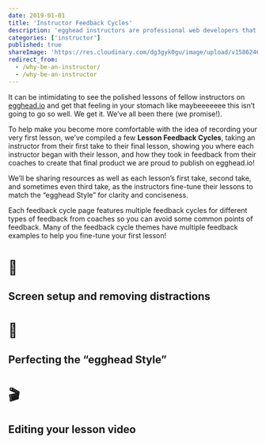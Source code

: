 ```yaml
---
date: 2019-01-01
title: 'Instructor Feedback Cycles'
description: 'egghead instructors are professional web developers that share their knowledge and help active learners improve their skills as web developers.'
categories: ['instructor']
published: true
shareImage: 'https://res.cloudinary.com/dg3gyk0gu/image/upload/v1586246785/og-image-assets/juggling-eggo.png'
redirect_from:
  - /why-be-an-instructor/
  - /why-be-an-instructor
---
```


It can be intimidating to see the polished lessons of fellow instructors on [egghead.io](http://egghead.io) and get that feeling in your stomach like maybeeeeeee this isn’t going to go so well. We get it. We’ve all been there (we promise!).

To help make you become more comfortable with the idea of recording your very first lesson, we’ve compiled a few **Lesson Feedback Cycles**, taking an instructor from their first take to their final lesson, showing you where each instructor began with their lesson, and how they took in feedback from their coaches to create that final product we are proud to publish on egghead.io!

We’ll be sharing resources as well as each lesson’s first take, second take, and sometimes even third take, as the instructors fine-tune their lessons to match the “egghead Style” for clarity and conciseness.

Each feedback cycle page features multiple feedback cycles for different types of feedback from coaches so you can avoid some common points of feedback. Many of the feedback cycle themes have multiple feedback examples to help you fine-tune your first lesson!


<Card href="instructor-feedback-cycles/screen-setup" variant="primary">

# 🧹

<div>

## Screen setup and removing distractions

</div>
</Card>

<Card href="instructor-feedback-cycles/egghead-style" variant="primary">

# 🥚

<div>

## Perfecting the “egghead Style”

</div>
</Card>
<Card href="instructor-feedback-cycles/editing-videos" variant="primary">

# 🎬

<div>

## Editing your lesson video

</div>
</Card>